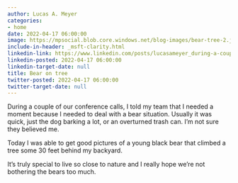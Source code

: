 ```yaml
---
author: Lucas A. Meyer
categories:
- home
date: 2022-04-17 06:00:00
image: https://mpsocial.blob.core.windows.net/blog-images/bear-tree-2.jpg
include-in-header: _msft-clarity.html
linkedin-link: https://www.linkedin.com/posts/lucasameyer_during-a-couple-of-our-conference-calls-activity-6921261803536560128-JJ1z
linkedin-posted: 2022-04-17 06:00:00
linkedin-target-date: null
title: Bear on tree
twitter-posted: 2022-04-17 06:00:00
twitter-target-date: null
---
```


During a couple of our conference calls, I told my team that I needed a moment because I needed to deal with a bear situation. Usually it was quick, just the dog barking a lot, or an overturned trash can. I’m not sure they believed me.

Today I was able to get good pictures of a young black bear that climbed a tree some 30 feet behind my backyard.

It’s truly special to live so close to nature and I really hope we’re not bothering the bears too much.
